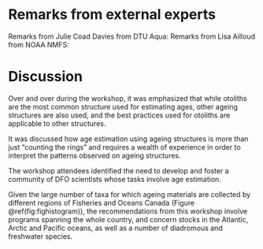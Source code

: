 
# Remarks from external experts

Remarks from Julie Coad Davies from DTU Aqua:
\begin{quotation}
The workshop has been an excellent forum for those working with age reading and the age data resulting from their work. With such a variety of expertise across labs and regions under the DFO it is important that a community is formed to facilitate knowledge sharing on best practices. There are opportunities for age reading calibration across labs who are age reading the same stocks, cooperation on updating reference collections and knowledge sharing on image acquisition and method testing. 

Future plans to have a DFO version of SmartDots will facilitate this and will support an overall improvement in the quality of the age data coming from the age reading labs and how the data is subsequently used in the stock assessment process. Forming a working group who meet annually will foster the communication required to sustain the community. 
\end{quotation}

Remarks from Lisa Ailloud from NOAA NMFS:
\begin{quotation}
The 2023 TESA best practices in ageing workshop was a very successful meeting. It provided a forum for experts from different labs and regions to share experiences, pain points and new developments in fish age determination and modeling. Age and growth play an important role in stock assessment and any biases in these input quantities can ultimately affect the correct evaluation of stock status and management advice. It is therefore essential to identify the potential sources of bias and take the necessary steps to mitigate them. Discussions carried out during the workshop helped advance this goal. Having a wide range of expertise present helped broaden the discussions and bridge the gap between the various stages of data and model development.

As participants shared their individual experiences, advances and setbacks, it became clear that many of the issues raised were common across labs and relevant to the group as a whole. This type of forum where solutions can be worked out and shared among experts is an important step towards homogenizing protocols and increasing overall efficiency. Participants clearly showed an interest in understanding past practices and improving upon them. Discussions around making use of automation and open science principles to increase transparency in the process were very encouraging. New technological developments were also shared with the group. Preliminary results for their application appear very promising. 

\end{quotation}

# Discussion

Over and over during the workshop, it was emphasized that while otoliths are the most common structure used for estimating ages, other ageing structures are also used, and the best practices used for otoliths are applicable to other structures.

It was discussed how age estimation using ageing structures is more than just "counting the rings" and requires a wealth of experience in order to interpret the patterns observed on ageing structures.

The workshop attendees identified the need to develop and foster a community of DFO scientists whose tasks involve age estimation.

Given the large number of taxa for which ageing materials are collected by different regions of Fisheries and Oceans Canada (Figure \@ref(fig:fighistogram)), the recommendations from this workshop involve programs spanning the whole country, and concern stocks in the Atlantic, Arctic and Pacific oceans, as well as a number of diadromous and freshwater species.
